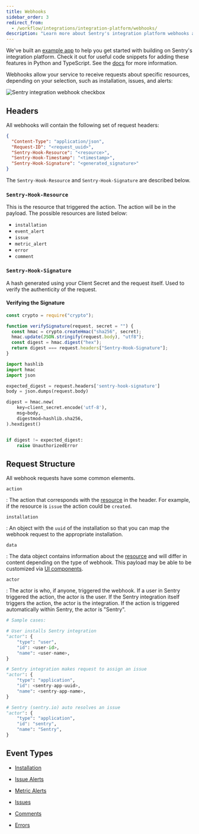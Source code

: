 ```yaml
---
title: Webhooks
sidebar_order: 3
redirect_from:
  - /workflow/integrations/integration-platform/webhooks/
description: "Learn more about Sentry's integration platform webhooks and how they allow your service to receive requests about specific resources, such as installation, issues, and alerts."
---
```


<Note>

We've built an [example app](https://github.com/getsentry/integration-platform-example) to help you get started with building on Sentry's integration platform. Check it out for useful code snippets for adding these features in Python and TypeScript. See the [docs](/product/integrations/integration-platform/#example-app) for more information.

</Note>

Webhooks allow your service to receive requests about specific resources, depending on your selection, such as installation, issues, and alerts:

![Sentry integration webhook checkbox](webhook-checkbox.png)

## Headers

All webhooks will contain the following set of request headers:

```json
{
  "Content-Type": "application/json",
  "Request-ID": "<request_uuid>",
  "Sentry-Hook-Resource": "<resource>",
  "Sentry-Hook-Timestamp": "<timestamp>",
  "Sentry-Hook-Signature": "<generated_signature>"
}
```

The `Sentry-Hook-Resource` and `Sentry-Hook-Signature` are described below.

### `Sentry-Hook-Resource`

This is the resource that triggered the action. The action will be in the payload. The possible resources are listed below:

- `installation`
- `event_alert`
- `issue`
- `metric_alert`
- `error`
- `comment`

### `Sentry-Hook-Signature`

A hash generated using your Client Secret and the request itself. Used to verify the authenticity of the request.

#### Verifying the Signature

```javascript
const crypto = require("crypto");

function verifySignature(request, secret = "") {
  const hmac = crypto.createHmac("sha256", secret);
  hmac.update(JSON.stringify(request.body), "utf8");
  const digest = hmac.digest("hex");
  return digest === request.headers["Sentry-Hook-Signature"];
}
```

```python
import hashlib
import hmac
import json

expected_digest = request.headers['sentry-hook-signature']
body = json.dumps(request.body)

digest = hmac.new(
    key=client_secret.encode('utf-8'),
    msg=body,
    digestmod=hashlib.sha256,
).hexdigest()


if digest != expected_digest:
    raise UnauthorizedError
```

## Request Structure

All webhook requests have some common elements.

`action`

: The action that corresponds with the [resource](#sentry-hook-resource) in the header. For example, if the resource is `issue` the action could be `created`.

`installation`

: An object with the `uuid` of the installation so that you can map the webhook request to the appropriate installation.

`data`

: The data object contains information about the [resource](#sentry-hook-resource) and will differ in content depending on the type of webhook. This payload may be able to be customized via [UI components](/product/integrations/integration-platform/ui-components).

`actor`

: The actor is who, if anyone, triggered the webhook. If a user in Sentry triggered the action, the actor is the user. If the Sentry integration itself triggers the action, the actor is the integration. If the action is triggered automatically within Sentry, the actor is "Sentry".

```python
# Sample cases:

# User installs Sentry integration
"actor": {
    "type": "user",
    "id": <user-id>,
    "name": <user-name>,
}

# Sentry integration makes request to assign an issue
"actor": {
    "type": "application",
    "id": <sentry-app-uuid>,
    "name": <sentry-app-name>,
}

# Sentry (sentry.io) auto resolves an issue
"actor": {
    "type": "application",
    "id": "sentry",
    "name": "Sentry",
}
```

## Event Types

- [Installation](/product/integrations/integration-platform/webhooks/installation/)

- [Issue Alerts](/product/integrations/integration-platform/webhooks/issue-alerts/)

- [Metric Alerts](/product/integrations/integration-platform/webhooks/metric-alerts/)

- [Issues](/product/integrations/integration-platform/webhooks/issues/)

- [Comments](/product/integrations/integration-platform/webhooks/comments/)

- [Errors](/product/integrations/integration-platform/webhooks/errors/)
